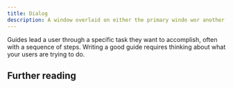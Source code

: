 ```yaml
---
title: Dialog
description: A window overlaid on either the primary windo wor another dialog window, rendering the content underneath inert.
---
```


Guides lead a user through a specific task they want to accomplish, often with a sequence of steps.
Writing a good guide requires thinking about what your users are trying to do.

## Further reading


<DialogDemoComponent client:load />
<Code code={`${dialogAngularSource}`} lang="ts" />
